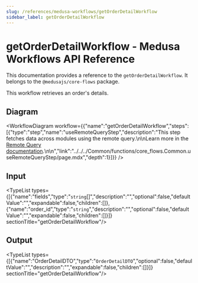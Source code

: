 ```yaml
---
slug: /references/medusa-workflows/getOrderDetailWorkflow
sidebar_label: getOrderDetailWorkflow
---
```



# getOrderDetailWorkflow - Medusa Workflows API Reference

This documentation provides a reference to the `getOrderDetailWorkflow`. It belongs to the `@medusajs/core-flows` package.

This workflow retrieves an order's details.

## Diagram

<WorkflowDiagram workflow={{"name":"getOrderDetailWorkflow","steps":[{"type":"step","name":"useRemoteQueryStep","description":"This step fetches data across modules using the remote query.\n\nLearn more in the [Remote Query documentation](https://docs.medusajs.com/v2/advanced-development/modules/remote-query).\n\n","link":"../../../Common/functions/core_flows.Common.useRemoteQueryStep/page.mdx","depth":1}]}} />

## Input

<TypeList types={[{"name":"fields","type":"`string`[]","description":"","optional":false,"defaultValue":"","expandable":false,"children":[]},{"name":"order_id","type":"`string`","description":"","optional":false,"defaultValue":"","expandable":false,"children":[]}]}  sectionTitle="getOrderDetailWorkflow"/>

## Output

<TypeList types={[{"name":"OrderDetailDTO","type":"`OrderDetailDTO`","optional":false,"defaultValue":"","description":"","expandable":false,"children":[]}]}  sectionTitle="getOrderDetailWorkflow"/>
